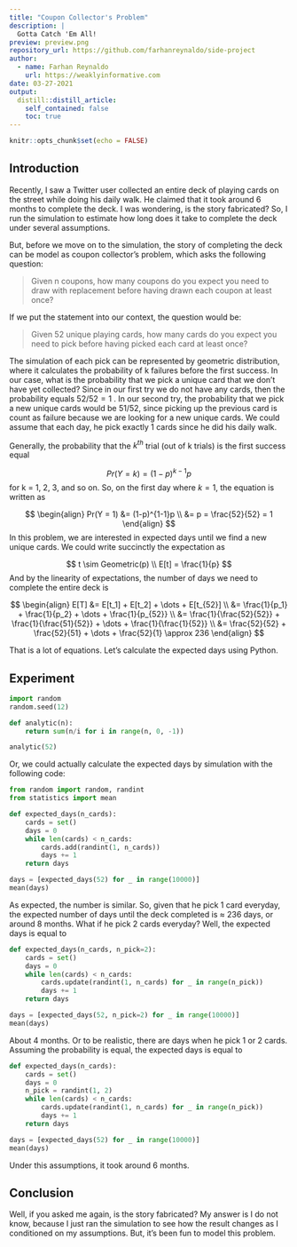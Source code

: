```yaml
---
title: "Coupon Collector's Problem"
description: |
  Gotta Catch 'Em All!
preview: preview.png
repository_url: https://github.com/farhanreynaldo/side-project
author:
  - name: Farhan Reynaldo
    url: https://weaklyinformative.com
date: 03-27-2021
output:
  distill::distill_article:
    self_contained: false
    toc: true
---
```



```r
knitr::opts_chunk$set(echo = FALSE)
```

## Introduction

Recently, I saw a Twitter user collected an entire deck of playing cards on the street while doing his daily walk. He claimed that it took around 6 months to complete the deck. I was wondering, is the story fabricated? So, I run the simulation to estimate how long does it take to complete the deck under several assumptions. 

But, before we move on to the simulation, the story of completing the deck can be model as coupon collector's problem, which asks the following question: 

> Given n coupons, how many coupons do you expect you need to draw with replacement before having drawn each coupon at least once?

If we put the statement into our context, the question would be:

> Given 52 unique playing cards, how many cards do you expect you need to pick before having picked each card at least once?

The simulation of each pick can be represented by geometric distribution, where it calculates the probability of k failures before the first success. In our case, what is the probability that we pick a unique card that we don't have yet collected? Since in our first try we do not have any cards, then the probability equals $52/52 = 1$ . In our second try, the probability that we pick a new unique cards would be $51/52$, since picking up the previous card is count as failure because we are looking for a new unique cards. We could assume that each day, he pick exactly 1 cards since he did his daily walk.

Generally, the probability that the $k^{th}$ trial (out of k trials) is the first success equal

$$
Pr(Y = k) = (1-p)^{k-1}p
$$
for k = 1, 2, 3, and so on. So, on the first day where $k=1$, the equation is written as

$$
\begin{align}
Pr(Y = 1) &= (1-p)^{1-1}p \\
          &= p = \frac{52}{52} = 1
\end{align}
$$
In this problem, we are interested in expected days until we find a new unique cards. We could write succinctly the expectation as

$$
t \sim Geometric(p) \\
E[t] = \frac{1}{p}
$$
And by the linearity of expectations, the number of days we need to complete the entire deck is

$$
\begin{align}
E[T] &= E[t_1] + E[t_2] + \dots + E[t_{52}] \\
      &= \frac{1}{p_1} + \frac{1}{p_2} + \dots + \frac{1}{p_{52}} \\
      &= \frac{1}{\frac{52}{52}} + \frac{1}{\frac{51}{52}} + \dots + \frac{1}{\frac{1}{52}} \\
      &= \frac{52}{52} + \frac{52}{51} + \dots + \frac{52}{1} \approx 236
\end{align}
$$

That is a lot of equations. Let's calculate the expected days using Python.

## Experiment

```python
import random
random.seed(12)
```


```python
def analytic(n):
    return sum(n/i for i in range(n, 0, -1))

analytic(52)
```

Or, we could actually calculate the expected days by simulation with the following code:

```python
from random import random, randint
from statistics import mean

def expected_days(n_cards):
    cards = set()
    days = 0
    while len(cards) < n_cards:
        cards.add(randint(1, n_cards))
        days += 1
    return days

days = [expected_days(52) for _ in range(10000)]
mean(days)
```

As expected, the number is similar. So, given that he pick 1 card everyday, the expected number of days until the deck completed is $\approx$ 236 days, or around 8 months. What if he pick 2 cards everyday? Well, the expected days is equal to

```python
def expected_days(n_cards, n_pick=2):
    cards = set()
    days = 0
    while len(cards) < n_cards:
        cards.update(randint(1, n_cards) for _ in range(n_pick))
        days += 1
    return days

days = [expected_days(52, n_pick=2) for _ in range(10000)]
mean(days)
```

About 4 months. Or to be realistic, there are days when he pick 1 or 2 cards. Assuming the probability is equal, the expected days is equal to

```python
def expected_days(n_cards):
    cards = set()
    days = 0
    n_pick = randint(1, 2)
    while len(cards) < n_cards:
        cards.update(randint(1, n_cards) for _ in range(n_pick))
        days += 1
    return days

days = [expected_days(52) for _ in range(10000)]
mean(days)
```

Under this assumptions, it took around 6 months. 

## Conclusion

Well, if you asked me again, is the story fabricated? My answer is I do not know, because I just ran the simulation to see how the result changes as I conditioned on my assumptions. But, it's been fun to model this problem.